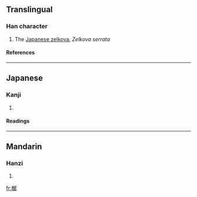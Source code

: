 ==Translingual==

===Han character===
{{Han char|rn=75|rad=木|as=08|sn=12|four=4796<sub>4</sub>|canj=木尸十口 (DSJR)}}

# The [[Japanese zelkova]], ''Zelkova serrata''

====References====
{{Han ref|kx=0536.130|dkj=15026|dj=0924.040|hdz=21240.040|uh=6910|ud=26896|bh=D9B9|bd=55737}}

----
==Japanese==
===Kanji===
{{ja-kanji|grade=}}
# {{defn|Japanese}} 
====Readings====
{{ja-readings|on=[[きょ]] (kyo), [[こ]] (ko)|kun=[[まがき]] (magaki)}}

----
==Mandarin==
===Hanzi===
{{cmn-hanzi|pin=[[jū]] (ju1), [[pí]] (pi2), [[pì]] (pi4)|wg=chü<sup>1</sup>, p'i<sup>2</sup>, p'i<sup>4</sup>}}
# {{defn|Mandarin}}

[[fr:椐]]